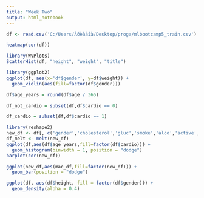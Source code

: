 ---
title: "Week Two"
output: html_notebook
---
```{r}
df <- read.csv('C:/Users/Àðèàäíà/Desktop/proga/mlbootcamp5_train.csv')

heatmap(cor(df))
```

```{r}

library(WVPlots)
ScatterHist(df, "height", "weight", "title")
```

```{r}
library(ggplot2)
ggplot(df, aes(x='df$gender', y=df$weight)) + 
  geom_violin(aes(fill=factor(df$gender)))
```

```{r}
df$age_years = round(df$age / 365)
```

```{r}
df_not_cardio = subset(df,df$cardio == 0)
```

```{r}
df_cardio = subset(df,df$cardio == 1)
```

```{r}
library(reshape2)
new_df <- df[, c('gender','cholesterol','gluc','smoke','alco','active','cardio')]
df_melt <- melt(new_df)
ggplot(df,aes(df$age_years,fill=factor(df$cardio))) + 
  geom_histogram(binwidth = 1, position = "dodge")
barplot(cor(new_df))
```

```{r}
ggplot(new_df,aes(mac_df,fill=factor(new_df))) + 
  geom_bar(position = "dodge")
```

```{r}
ggplot(df, aes(df$height, fill = factor(df$gender))) + 
  geom_density(alpha = 0.4)

```


